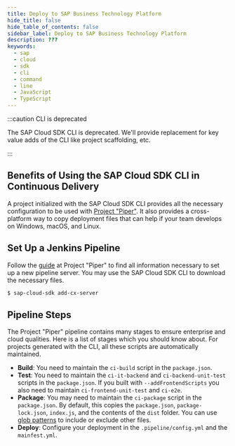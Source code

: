 ```yaml
---
title: Deploy to SAP Business Technology Platform
hide_title: false
hide_table_of_contents: false
sidebar_label: Deploy to SAP Business Technology Platform
description: ???
keywords:
  - sap
  - cloud
  - sdk
  - cli
  - command
  - line
  - JavaScript
  - TypeScript
---
```


:::caution CLI is deprecated

The SAP Cloud SDK CLI is deprecated. We'll provide replacement for key value adds of the CLI like project scaffolding, etc.

:::


## Benefits of Using the SAP Cloud SDK CLI in Continuous Delivery

A project initialized with the SAP Cloud SDK CLI provides all the necessary configuration to be used with [Project "Piper"](../../../related-projects/project-piper).
It also provides a cross-platform way to copy deployment files that can help if your team develops on Windows, macOS, and Linux.

## Set Up a Jenkins Pipeline

Follow the [guide](https://sap.github.io/jenkins-library/guidedtour/) at Project "Piper" to find all information necessary to set up a new pipeline server.
You may use the SAP Cloud SDK CLI to download the necessary files.

```bash
$ sap-cloud-sdk add-cx-server
```

## Pipeline Steps

The Project "Piper" pipeline contains many stages to ensure enterprise and cloud qualities.
Here is a list of stages which you should know about.
For projects generated with the CLI, all these scripts are automatically maintained.

- **Build**:
  You need to maintain the `ci-build` script in the `package.json`.
- **Test**:
  You need to maintain the `ci-it-backend` and `ci-backend-unit-test` scripts in the `package.json`.
  If you built with `--addFrontendScripts` you also need to maintain `ci-frontend-unit-test` and `ci-e2e`.
- **Package**:
  You may need to maintain the `ci-package` script in the `package.json`.
  By default, this copies the `package.json`, `package-lock.json`, `index.js`, and the contents of the `dist` folder.
  You can use [glob patterns](<https://en.wikipedia.org/wiki/Glob_(programming)>) to include or exclude other files.
- **Deploy**:
  Configure your deployment in the `.pipeline/config.yml` and the `mainfest.yml`.
